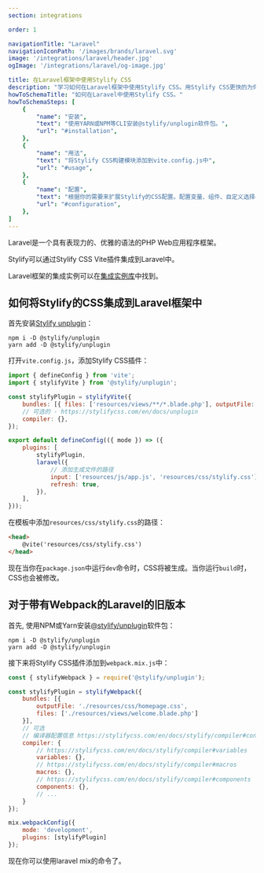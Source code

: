 ```yaml
---
section: integrations

order: 1

navigationTitle: "Laravel"
navigationIconPath: '/images/brands/laravel.svg'
image: '/integrations/laravel/header.jpg'
ogImage: '/integrations/laravel/og-image.jpg'

title: 在Laravel框架中使用Stylify CSS
description: "学习如何在Laravel框架中使用Stylify CSS。用Stylify CSS更快的为你的Laravel网站编码。"
howToSchemaTitle: "如何在Laravel中使用Stylify CSS。"
howToSchemaSteps: [
	{
		"name": "安装",
		"text": "使用YARN或NPM等CLI安装@stylify/unplugin软件包。",
		"url": "#installation",
	},
	{
		"name": "用法",
		"text": "将Stylify CSS构建模块添加到vite.config.js中",
		"url": "#usage",
	},
	{
		"name": "配置",
		"text": "根据你的需要来扩展Stylify的CSS配置。配置变量、组件、自定义选择器和更多。" ,
		"url": "#configuration",
	},
]
---
```


Laravel是一个具有表现力的、优雅的语法的PHP Web应用程序框架。

Stylify可以通过Stylify CSS Vite插件集成到Laravel中。

<Note>Laravel框架的集成实例可以在<a href="https://github.com/stylify/integrations-examples/tree/master/laravel" target="_blank" rel="noopener">集成实例库</a>中找到。</Note>

## 如何将Stylify的CSS集成到Laravel框架中

首先安装[Stylify unplugin](/zh/docs/unplugin)：
```
npm i -D @stylify/unplugin
yarn add -D @stylify/unplugin
```

打开`vite.config.js`，添加Stylify CSS插件：
```javascript
import { defineConfig } from 'vite';
import { stylifyVite } from '@stylify/unplugin';

const stylifyPlugin = stylifyVite({
	bundles: [{ files: ['resources/views/**/*.blade.php'], outputFile: 'resources/css/stylify.css' }],
	// 可选的 - https://stylifycss.com/en/docs/unplugin
	compiler: {},
});

export default defineConfig(({ mode }) => ({
	plugins: [
		stylifyPlugin,
		laravel({
			// 添加生成文件的路径
			input: ['resources/js/app.js', 'resources/css/stylify.css'],
			refresh: true,
		}),
	],
}));
```

在模板中添加`resources/css/stylify.css`的路径：

```html
<head>
	@vite('resources/css/stylify.css')
</head>
```

现在当你在`package.json`中运行`dev`命令时，CSS将被生成。当你运行`build`时，CSS也会被修改。

## 对于带有Webpack的Laravel的旧版本

首先, 使用NPM或Yarn安装[@stylify/unplugin](/zh/docs/unplugin)软件包：

```
npm i -D @stylify/unplugin
yarn add -D @stylify/unplugin
```

接下来将Stylify CSS插件添加到`webpack.mix.js`中：


```javascript
const { stylifyWebpack } = require('@stylify/unplugin');

const stylifyPlugin = stylifyWebpack({
	bundles: [{
		outputFile: './resources/css/homepage.css',
		files: ['./resources/views/welcome.blade.php']
	}],
	// 可选
	// 编译器配置信息 https://stylifycss.com/en/docs/stylify/compiler#configuration
	compiler: {
		// https://stylifycss.com/en/docs/stylify/compiler#variables
		variables: {},
		// https://stylifycss.com/en/docs/stylify/compiler#macros
		macros: {},
		// https://stylifycss.com/en/docs/stylify/compiler#components
		components: {},
		// ...
	}
});

mix.webpackConfig({
	mode: 'development',
	plugins: [stylifyPlugin]
});
```

现在你可以使用laravel mix的命令了。

<DocsUnpluginBuildInfo />

<WhereToNext />
